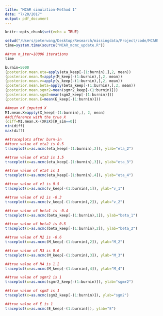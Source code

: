```yaml
---
title: "MCAR simulation-Method 1"
date: "7/20/2017"
output: pdf_document
---
```


```r
knitr::opts_chunk$set(echo = TRUE)
```

```r
setwd("/Users/peterwang/Desktop/Research/missingdata/Project/code/MCARSim/method1")
time=system.time(source("MCAR_mcmc_update.R")) 
```

```r
##run n_iter=10000 iterations
time
```

```r
burnin=5000
(posterior.mean.eta=apply(eta_keep[-(1:burnin),],2, mean))
(posterior.mean.M=apply(M_keep[-(1:burnin),],2, mean))
(posterior.mean.v=apply(v_keep[-(1:burnin),],2, mean))
(posterior.mean.beta=apply(beta_keep[-(1:burnin),],2, mean))
(posterior.mean.sgmr2=mean(sgmr2_keep[-(1:burnin)]))
(posterior.mean.sgm2=mean(sgm2_keep[-(1:burnin)]))
(posterior.mean.E=mean(E_keep[-(1:burnin)]))
```

```r
##mean of imputed X
MI.mean.X=apply(X_keep[-(1:burnin),], 2, mean)
##difference with the true X
(diff=MI.mean.X-(XR$X)[R_sim==0])
min(diff)
max(diff)
```

```r
##traceplots after burn-in
##ture value of eta2 is 0.5 
traceplot(x=as.mcmc(eta_keep[-(1:burnin),2]), ylab="eta_2")
```

```r
##true value of eta3 is 1.5
traceplot(x=as.mcmc(eta_keep[-(1:burnin),3]), ylab="eta_3")
```

```r
##true value of eta4 is 1
traceplot(x=as.mcmc(eta_keep[-(1:burnin),4]), ylab="eta_4")
```

```r
##true value of v1 is 0.5
traceplot(x=as.mcmc(v_keep[-(1:burnin),1]), ylab="v_1")
```

```r
##true value of v2 is -0.3
traceplot(x=as.mcmc(v_keep[-(1:burnin),2]), ylab="v_2")
```

```r
##true value of beta1 is -0.4
traceplot(x=as.mcmc(beta_keep[-(1:burnin),1]), ylab="beta_1")
```

```r
##true value of beta2 is 0.5
traceplot(x=as.mcmc(beta_keep[-(1:burnin),2]), ylab="beta_2")
```

```r
##true value of M2 is -0.6
traceplot(x=as.mcmc(M_keep[-(1:burnin),2]), ylab="M_2")
```

```r
##true value of M3 is 0.6
traceplot(x=as.mcmc(M_keep[-(1:burnin),3]), ylab="M_3")
```

```r
##true value of M4 is 1.2
traceplot(x=as.mcmc(M_keep[-(1:burnin),4]), ylab="M_4")
```

```r
##true value of sgmr2 is 1
traceplot(x=as.mcmc(sgmr2_keep[-(1:burnin)]), ylab="sgmr2")
```

```r
##true value of sgm2 is 1
traceplot(x=as.mcmc(sgm2_keep[-(1:burnin)]), ylab="sgm2")
```

```r
##true value of E is 1
traceplot(x=as.mcmc(E_keep[-(1:burnin)]), ylab="E")
```



















